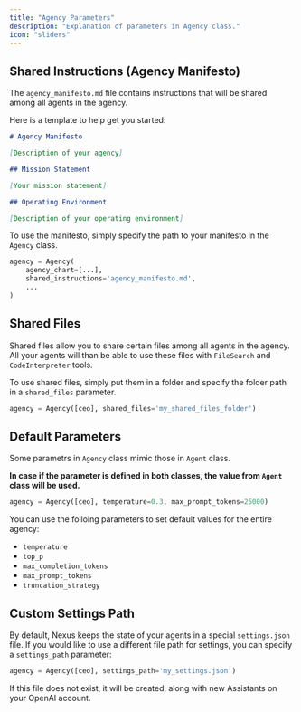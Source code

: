 ```yaml
---
title: "Agency Parameters"
description: "Explanation of parameters in Agency class."
icon: "sliders"
---
```


## Shared Instructions (Agency Manifesto)

The `agency_manifesto.md` file contains instructions that will be shared among all agents in the agency.

Here is a template to help get you started:

```markdown
# Agency Manifesto

[Description of your agency]

## Mission Statement

[Your mission statement]

## Operating Environment

[Description of your operating environment]
```

To use the manifesto, simply specify the path to your manifesto in the `Agency` class.

```python
agency = Agency(
    agency_chart=[...],
    shared_instructions='agency_manifesto.md',
    ...
)
```

## Shared Files

Shared files allow you to share certain files among all agents in the agency. All your agents will than be able to use these files with `FileSearch` and `CodeInterpreter` tools.

To use shared files, simply put them in a folder and specify the folder path in a `shared_files` parameter.

```python
agency = Agency([ceo], shared_files='my_shared_files_folder')
```

## Default Parameters

Some parametrs in `Agency` class mimic those in `Agent` class.

**In case if the parameter is defined in both classes, the value from `Agent` class will be used.**

```python
agency = Agency([ceo], temperature=0.3, max_prompt_tokens=25000)
```

You can use the folloing parameters to set default values for the entire agency:

- `temperature`
- `top_p`
- `max_completion_tokens`
- `max_prompt_tokens`
- `truncation_strategy`

## Custom Settings Path

By default, Nexus keeps the state of your agents in a special `settings.json` file. If you would like to use a different file path for settings, you can specify a `settings_path` parameter:

```python
agency = Agency([ceo], settings_path='my_settings.json')
```

If this file does not exist, it will be created, along with new Assistants on your OpenAI account.
